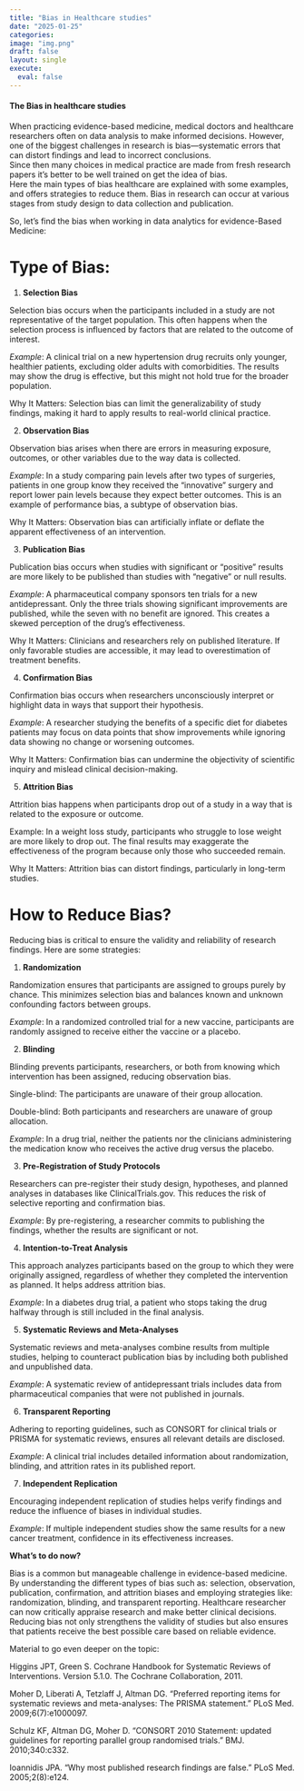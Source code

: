 ```yaml
---
title: "Bias in Healthcare studies"
date: "2025-01-25"
categories:
image: "img.png"
draft: false
layout: single
execute: 
  eval: false
---
```


#### The Bias in healthcare studies

When practicing evidence-based medicine, medical doctors and healthcare researchers often on data analysis to make informed decisions. However, one of the biggest challenges in research is bias—systematic errors that can distort findings and lead to incorrect conclusions. \
Since then many choices in medical practice are made from fresh research papers it's better to be well trained on get the idea of bias. \
Here the main types of bias healthcare are explained with some examples, and offers strategies to reduce them. Bias in research can occur at various stages from study design to data collection and publication.

So, let's find the bias when working in data analytics for evidence-Based Medicine:

# Type of Bias:

1.  **Selection Bias**

Selection bias occurs when the participants included in a study are not representative of the target population. This often happens when the selection process is influenced by factors that are related to the outcome of interest.

*Example*: A clinical trial on a new hypertension drug recruits only younger, healthier patients, excluding older adults with comorbidities. The results may show the drug is effective, but this might not hold true for the broader population.

Why It Matters: Selection bias can limit the generalizability of study findings, making it hard to apply results to real-world clinical practice.

2.  **Observation Bias**

Observation bias arises when there are errors in measuring exposure, outcomes, or other variables due to the way data is collected.

*Example*: In a study comparing pain levels after two types of surgeries, patients in one group know they received the "innovative" surgery and report lower pain levels because they expect better outcomes. This is an example of performance bias, a subtype of observation bias.

Why It Matters: Observation bias can artificially inflate or deflate the apparent effectiveness of an intervention.

3.  **Publication Bias**

Publication bias occurs when studies with significant or "positive" results are more likely to be published than studies with "negative" or null results.

*Example*: A pharmaceutical company sponsors ten trials for a new antidepressant. Only the three trials showing significant improvements are published, while the seven with no benefit are ignored. This creates a skewed perception of the drug’s effectiveness.

Why It Matters: Clinicians and researchers rely on published literature. If only favorable studies are accessible, it may lead to overestimation of treatment benefits.

4.  **Confirmation Bias**

Confirmation bias occurs when researchers unconsciously interpret or highlight data in ways that support their hypothesis.

*Example*: A researcher studying the benefits of a specific diet for diabetes patients may focus on data points that show improvements while ignoring data showing no change or worsening outcomes.

Why It Matters: Confirmation bias can undermine the objectivity of scientific inquiry and mislead clinical decision-making.

5.  **Attrition Bias**

Attrition bias happens when participants drop out of a study in a way that is related to the exposure or outcome.

Example: In a weight loss study, participants who struggle to lose weight are more likely to drop out. The final results may exaggerate the effectiveness of the program because only those who succeeded remain.

Why It Matters: Attrition bias can distort findings, particularly in long-term studies.

# How to Reduce Bias?

Reducing bias is critical to ensure the validity and reliability of research findings. Here are some strategies:

1.  **Randomization**

Randomization ensures that participants are assigned to groups purely by chance. This minimizes selection bias and balances known and unknown confounding factors between groups.

*Example*: In a randomized controlled trial for a new vaccine, participants are randomly assigned to receive either the vaccine or a placebo.

2.  **Blinding**

Blinding prevents participants, researchers, or both from knowing which intervention has been assigned, reducing observation bias.

Single-blind: The participants are unaware of their group allocation.

Double-blind: Both participants and researchers are unaware of group allocation.

*Example*: In a drug trial, neither the patients nor the clinicians administering the medication know who receives the active drug versus the placebo.

3.  **Pre-Registration of Study Protocols**

Researchers can pre-register their study design, hypotheses, and planned analyses in databases like ClinicalTrials.gov. This reduces the risk of selective reporting and confirmation bias.

*Example*: By pre-registering, a researcher commits to publishing the findings, whether the results are significant or not.

4.  **Intention-to-Treat Analysis**

This approach analyzes participants based on the group to which they were originally assigned, regardless of whether they completed the intervention as planned. It helps address attrition bias.

*Example*: In a diabetes drug trial, a patient who stops taking the drug halfway through is still included in the final analysis.

5.  **Systematic Reviews and Meta-Analyses**

Systematic reviews and meta-analyses combine results from multiple studies, helping to counteract publication bias by including both published and unpublished data.

*Example*: A systematic review of antidepressant trials includes data from pharmaceutical companies that were not published in journals.

6.  **Transparent Reporting**

Adhering to reporting guidelines, such as CONSORT for clinical trials or PRISMA for systematic reviews, ensures all relevant details are disclosed.

*Example*: A clinical trial includes detailed information about randomization, blinding, and attrition rates in its published report.

7.  **Independent Replication**

Encouraging independent replication of studies helps verify findings and reduce the influence of biases in individual studies.

*Example*: If multiple independent studies show the same results for a new cancer treatment, confidence in its effectiveness increases.

**What's to do now?**

Bias is a common but manageable challenge in evidence-based medicine. By understanding the different types of bias such as: selection, observation, publication, confirmation, and attrition biases and employing strategies like: randomization, blinding, and transparent reporting. Healthcare researcher can now critically appraise research and make better clinical decisions. Reducing bias not only strengthens the validity of studies but also ensures that patients receive the best possible care based on reliable evidence.

Material to go even deeper on the topic:

Higgins JPT, Green S. Cochrane Handbook for Systematic Reviews of Interventions. Version 5.1.0. The Cochrane Collaboration, 2011.

Moher D, Liberati A, Tetzlaff J, Altman DG. "Preferred reporting items for systematic reviews and meta-analyses: The PRISMA statement." PLoS Med. 2009;6(7):e1000097.

Schulz KF, Altman DG, Moher D. "CONSORT 2010 Statement: updated guidelines for reporting parallel group randomised trials." BMJ. 2010;340:c332.

Ioannidis JPA. "Why most published research findings are false." PLoS Med. 2005;2(8):e124.
